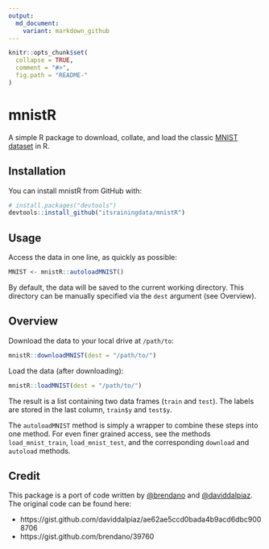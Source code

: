 ```yaml
---
output:
  md_document:
    variant: markdown_github
---
```


<!-- README.md is generated from README.Rmd. Please edit that file -->

```r
knitr::opts_chunk$set(
  collapse = TRUE,
  comment = "#>",
  fig.path = "README-"
)
```

# mnistR

A simple R package to download, collate, and load the classic [MNIST dataset](http://yann.lecun.com/exdb/mnist/) 
in R. 

## Installation

You can install mnistR from GitHub with:

```r
# install.packages("devtools")
devtools::install_github("itsrainingdata/mnistR")
```

## Usage

Access the data in one line, as quickly as possible:
```r
MNIST <- mnistR::autoloadMNIST()
```

By default, the data will be saved to the current working directory. This directory can be manually specified via the `dest` argument (see Overview).

## Overview

Download the data to your local drive at `/path/to`:

```r
mnistR::downloadMNIST(dest = "/path/to/")
```

Load the data (after downloading):

```r
mnistR::loadMNIST(dest = "/path/to/")
```

The result is a list containing two data frames (`train` and `test`). The labels are stored in the last column, `train$y` and `test$y`.

The `autoloadMNIST` method is simply a wrapper to combine these steps into one method. For even finer grained access, see the methods `load_mnist_train`, `load_mnist_test`, and the corresponding `download` and `autoload` methods.

## Credit

This package is a port of code written by [\@brendano](https://www.github.com/brendano) and [\@daviddalpiaz](https://www.github.com/daviddalpiaz). The original code can be found here:

* https://gist.github.com/daviddalpiaz/ae62ae5ccd0bada4b9acd6dbc9008706
* https://gist.github.com/brendano/39760

